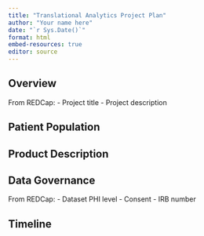 ```yaml
---
title: "Translational Analytics Project Plan"
author: "Your name here"
date: "`r Sys.Date()`"
format: html
embed-resources: true
editor: source
---
```


<!-- To install the DaSL Quarto theme: 
      quarto install extension fhdsl/dasl-quarto 
      Then change format to `dasl-html` -->

## Overview

From REDCap:
- Project title
- Project description

<!-- Description of the deliverable type -->

## Patient Population

<!-- Inclusion/exclusion criteria -->


## Product Description

<!-- Description of the datasets, analysis, etc. -->

## Data Governance

From REDCap:
- Dataset PHI level
- Consent
- IRB number

## Timeline

<!-- Estimated delivery timeline -->
